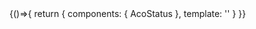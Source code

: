 

<Meta title="Styles/Common/Status" component={AcoStatus} />

<Canvas>
    <Story name="Status">
        {()=>{
            return {
                components: { AcoStatus },
                template: '<AcoStatus />'
            }
        }}
    </Story>
</Canvas>